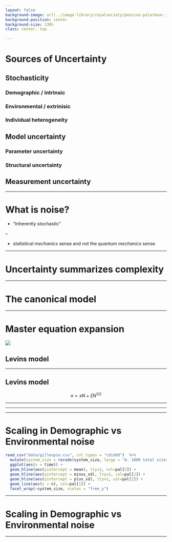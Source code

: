```yaml
---
layout: false
background-image: url(../image-library/royalsociety/pensive-polarbear.jpg)
background-position: center
background-size: 130%
class: center, top

---
```


# Sources of Uncertainty

## Stochasticity

### Demographic / intrinsic
### Environmental / extrinisic
### Individual heterogeneity

## Model uncertainty

### Parameter uncertainty
### Structural uncertainty

## Measurement uncertainty


---

# What is noise?

- "Inherently stochastic"

-- 

- _statistical mechanics_ sense and not the _quantum mechanics_ sense


---

# Uncertainty summarizes complexity

--- 

# The canonical model


\begin{equation}
\textrm{d} N_t = \underbrace{f(N_t) \textrm{d} t}_{\textrm{det skeleton}} + \underbrace{\sigma_d \sqrt{N_t} \phantom{\cdot}\textrm{d}B_t^{(d)} }_{\textrm{demographic noise}} + \underbrace{\sigma_e N_t \phantom{\cdot}\textrm{d}B_t^{(e)}}_{\textrm{environmental noise}} 
\label{canonical}
\end{equation}

---

# Master equation expansion

![](img/markov.png)

## Levins model


\begin{align}
b_n =& c n \left(1 - \frac{n}{N}\right) \\
d_n =& e_t n
\end{align}

---

## Levins model


$$n = x N + \xi N^{1/2}$$


\begin{align}
\frac{\mathrm{d} x}{\mathrm{d} t} =& \underbrace{ c x \left(1 - x\right) }_{\textrm{ birth rate}} - \underbrace{e n}_{\textrm{ death rate}} \\
\frac{\mathrm{d} \xi}{\mathrm{d} t} = 
\end{align}


---


\begin{align}
\frac{\mathrm{d} n}{\mathrm{d} t} = \underbrace{ c n \left(1 - \frac{n}{N}\right) }_{b_n, \textrm{ birth rate}} - \underbrace{e n}_{d_n, \textrm{ death rate}} \label{levins}
\end{align}



---


\begin{align}
\frac{\mathrm{d} x }{\mathrm{d} t}  &= b(x) - d(x) + \mathcal{O}(N^{-1})\\
\frac{\mathrm{d} \sigma^2 }{\mathrm{d} t}  &= 2 \partial_x  \left[ b(x)  - d(x) \right] \sigma^2 + b(x) + d(x)  + \mathcal{O}(N^{-\tfrac{1}{2}}) \label{vanKampen}
\end{align}

---

# Scaling in Demographic vs Environmental noise

```r
read_csv("data/gillespie.csv", col_types = "cdiddd")  %>% 
  mutate(system_size = recode(system_size, large = "A. 1000 total sites", small= "B. 100 total sites")) %>%
  ggplot(aes(x = time)) + 
  geom_hline(aes(yintercept = mean), lty=2, col=pal[2]) + 
  geom_hline(aes(yintercept = minus_sd), lty=2, col=pal[2]) + 
  geom_hline(aes(yintercept = plus_sd), lty=2, col=pal[2]) + 
  geom_line(aes(y = n), col=pal[1]) +
  facet_wrap(~system_size, scales = "free_y")
```

---

# Scaling in Demographic vs Environmental noise


---


